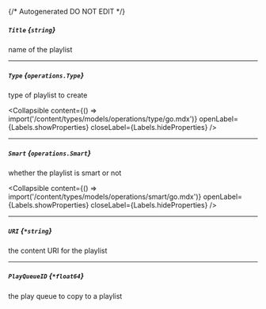 {/* Autogenerated DO NOT EDIT  */}

##### `Title` *{`string`}*
name of the playlist

---
##### `Type` *{`operations.Type`}*
type of playlist to create

<Collapsible content={() => import('/content/types/models/operations/type/go.mdx')} openLabel={Labels.showProperties} closeLabel={Labels.hideProperties} />


---
##### `Smart` *{`operations.Smart`}*
whether the playlist is smart or not

<Collapsible content={() => import('/content/types/models/operations/smart/go.mdx')} openLabel={Labels.showProperties} closeLabel={Labels.hideProperties} />


---
##### `URI` *{`*string`}*
the content URI for the playlist

---
##### `PlayQueueID` *{`*float64`}*
the play queue to copy to a playlist


